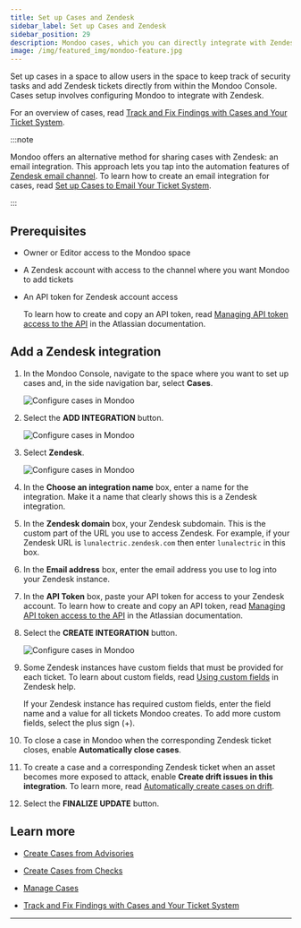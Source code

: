 ```yaml
---
title: Set up Cases and Zendesk
sidebar_label: Set up Cases and Zendesk
sidebar_position: 29
description: Mondoo cases, which you can directly integrate with Zendesk, allow you to track remediation of important security findings. Set up an integration with Zendesk to start using cases and include Mondoo data in your Zendesk tickets.
image: /img/featured_img/mondoo-feature.jpg
---
```


Set up cases in a space to allow users in the space to keep track of security tasks and add Zendesk tickets directly from within the Mondoo Console. Cases setup involves configuring Mondoo to integrate with Zendesk.

For an overview of cases, read [Track and Fix Findings with Cases and Your Ticket System](/platform/cases/overview/).

:::note

Mondoo offers an alternative method for sharing cases with Zendesk: an email integration. This approach lets you tap into the automation features of [Zendesk email channel](https://support.zendesk.com/hc/en-us/sections/5437005103002-Setting-up-your-email-channel). To learn how to create an email integration for cases, read [Set up Cases to Email Your Ticket System](/platform/cases/setup-email).

:::

## Prerequisites

- Owner or Editor access to the Mondoo space

- A Zendesk account with access to the channel where you want Mondoo to add tickets

- An API token for Zendesk account access

  To learn how to create and copy an API token, read [Managing API token access to the API](https://support.zendesk.com/hc/en-us/articles/4408889192858-Managing-access-to-the-Zendesk-API#topic_tcb_fk1_2yb) in the Atlassian documentation.

## Add a Zendesk integration

1. In the Mondoo Console, navigate to the space where you want to set up cases and, in the side navigation bar, select **Cases**.

   ![Configure cases in Mondoo](/img/platform/cases/cases-blank.png)

2. Select the **ADD INTEGRATION** button.

   ![Configure cases in Mondoo](/img/platform/cases/cases-integrations.png)

3. Select **Zendesk**.

   ![Configure cases in Mondoo](/img/platform/cases/cases-add-zendesk.png)

4. In the **Choose an integration name** box, enter a name for the integration. Make it a name that clearly shows this is a Zendesk integration.

5. In the **Zendesk domain** box, your Zendesk subdomain. This is the custom part of the URL you use to access Zendesk. For example, if your Zendesk URL is `lunalectric.zendesk.com` then enter `lunalectric` in this box.

6. In the **Email address** box, enter the email address you use to log into your Zendesk instance.

7. In the **API Token** box, paste your API token for access to your Zendesk account. To learn how to create and copy an API token, read [Managing API token access to the API](https://support.zendesk.com/hc/en-us/articles/4408889192858-Managing-access-to-the-Zendesk-API#topic_tcb_fk1_2yb) in the Atlassian documentation.

8. Select the **CREATE INTEGRATION** button.

   ![Configure cases in Mondoo](/img/platform/cases/add-zendesk-2.png)

9. Some Zendesk instances have custom fields that must be provided for each ticket. To learn about custom fields, read [Using custom fields](https://support.zendesk.com/hc/en-us/articles/4420210121114-Using-custom-fields) in Zendesk help.

   If your Zendesk instance has required custom fields, enter the field name and a value for all tickets Mondoo creates. To add more custom fields, select the plus sign (+).

10. To close a case in Mondoo when the corresponding Zendesk ticket closes, enable **Automatically close cases**.

11. To create a case and a corresponding Zendesk ticket when an asset becomes more exposed to attack, enable **Create drift issues in this integration**. To learn more, read [Automatically create cases on drift](/platform/cases/manage#automatically-create-cases-on-drift).

12. Select the **FINALIZE UPDATE** button.

## Learn more

- [Create Cases from Advisories](/platform/cases/advisories/)

- [Create Cases from Checks](/platform/cases/checks/)

- [Manage Cases](/platform/cases/manage/)

- [Track and Fix Findings with Cases and Your Ticket System](/platform/cases/overview/)

---
